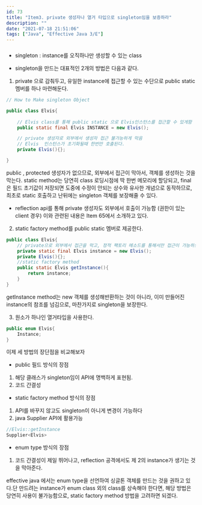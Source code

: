 ```yaml
---
id: 73
title: "Item3. private 생성자나 열거 타입으로 singleton임을 보증하라"
description: ""
date: "2021-07-18 21:51:06"
tags: ["Java", "Effective Java 3/E"]
---
```

###

- singleton :  instance를 오직하나만 생성할 수 있는 class 
  
- singleton을 만드는 대표적인 2개의 방법은 다음과 같다.


1. private 으로 감춰두고, 유일한 instance에 접근할 수 있는 수단으로 public static 멤버를 하나 마련해둔다. 

```java
// How to Make singleton Object 

public class Elvis{
    
    // Elvis class를 통해 public static 으로 Elvis인스턴스를 접근할 수 있게함 
    public static final Elvis INSTANCE = new Elvis();

    // private 생성자로 외부에서 생성자 접근 불가능하게 막음
    // Elvis  인스턴스가 초기화될때 한번만 호출된다.     
    private Elvis(){};

}

```
public , protected 생성자가 없으므로, 외부에서 접근이 막아서, 객체를 생성하는 것을 막는다. static method는 당연히 class 로딩시점에 딱 한번 메모리에 할당되고, final은 필드 초기값이 저장되면 도중에 수정이 안되는 상수와 유사한 개념으로 동작하므로, 최초로 static  호출하고 난뒤에는 singleton 객체를 보장해줄 수 있다. 

* reflection api를 통해 private 생성자도 외부에서 호출이 가능함 (권한이 있는 client 경우)  이와 관련된 내용은 Item 65에서 소개하고 있다.



2. static factory method를 public static 멤버로 제공한다. 
```java
public class Elvis{
    // private으로 외부에서 접근을 막고, 정적 팩토리 메소드를 통해서만 접근이 가능하도록 한다. 
    private static final Elvis instance = new Elvis();
    private Elvis(){};
    //static factory method
    public static Elvis getInstance(){
        return instance; 
    }
}
```
getInstance method는 new 객체를 생성해반환하는 것이 아니라, 이미 만들어진 instance의 참조를 넘김으로, 마찬가지로 singleton을 보장한다. 

3. 원소가 하나인 열거타입을 사용한다. 
```java
public enum Elvis{
    Instance;
}
```


이제 세 방법의 장단점을 비교해보자 

- public 필드 방식의 장점 
1. 해당 클래스가 singleton임이 API에 명백하게 표현됨.
2. 코드 간결성 

- static factory method 방식의 장점 
1. API를 바꾸지 않고도 singleton이 아니게 변경이 가능하다
2. java Supplier API에 활용가능 
```java
//Elvis::getInstance 
Supplier<Elvis>
```

 - enum type 방식의 장점
1. 코드 간결성이 제일 뛰어나고, reflection 공격에서도 제 2의 instance가 생기는 것을 막아준다. 


effective java 에서는 enum type을 선언하여 싱글톤 객체를 만드는 것을 권하고 있다.단 만드려는 instance가 enum class 외의 class를 상속해야 한다면, 해당 방법은 당연히 사용이 불가능함으로, static factory method 방법을 고려하면 되겠다.
